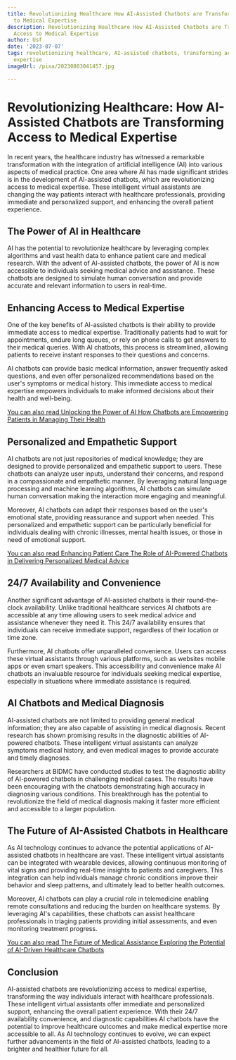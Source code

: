 ```yaml
---
title: Revolutionizing Healthcare How AI-Assisted Chatbots are Transforming Access
  to Medical Expertise
description: Revolutionizing Healthcare How AI-Assisted Chatbots are Transforming
  Access to Medical Expertise
author: Usf
date: '2023-07-07'
tags: revolutionizing healthcare, AI-assisted chatbots, transforming access, medical
  expertise
imageUrl: /pixa/20230803041457.jpg

---
```

# Revolutionizing Healthcare: How AI-Assisted Chatbots are Transforming Access to Medical Expertise

In recent years, the healthcare industry has witnessed  a remarkable transformation with the integration of artificial intelligence (AI) into various aspects  of medical practice. One area where AI has made significant strides is in the development of AI-assisted chatbots, which are revolutionizing access to medical expertise.  These intelligent virtual assistants are changing the way patients interact with healthcare professionals, providing immediate and personalized support, and enhancing the overall patient  experience.

## The Power of AI in Healthcare

AI has the potential to revolutionize healthcare by leveraging complex algorithms and vast health data to enhance patient care and medical research. With the advent of  AI-assisted chatbots, the power of AI is now accessible to individuals seeking medical advice and  assistance. These chatbots are designed to simulate human conversation  and provide accurate and relevant information to users in real-time.

## Enhancing Access to Medical Expertise

One of the key benefits of AI-assisted chatbots  is their ability to provide immediate access to medical expertise. Traditionally patients had to wait for appointments, endure long queues, or rely on  phone calls to  get answers to their medical queries. With AI  chatbots,  this process is streamlined, allowing patients to receive instant  responses to their questions and concerns.

AI  chatbots can provide basic medical information, answer  frequently asked questions, and even offer  personalized recommendations based on the user's symptoms or medical history. This immediate access to medical expertise empowers individuals  to make informed decisions about  their health and well-being.

[You can also read Unlocking the Power  of AI How  Chatbots are  Empowering Patients in Managing Their  Health](Unlocking%20the%20Power%20of%20AI%20How%20Chatbots%20are%20Empowering%20Patients%20in%20Managing%20Their%20Health)


## Personalized and Empathetic Support

AI chatbots are not just repositories of medical knowledge; they are designed to provide personalized  and empathetic  support to users. These chatbots can analyze user inputs, understand their concerns, and respond in a compassionate and empathetic manner. By leveraging  natural  language  processing and machine learning algorithms, AI chatbots  can simulate human conversation making the  interaction more engaging and meaningful.

Moreover, AI chatbots  can adapt their responses  based on the user's emotional state, providing  reassurance and support when needed. This personalized and empathetic support can be particularly beneficial for individuals dealing with  chronic illnesses, mental  health issues, or  those in need  of emotional support.

[You can also read Enhancing Patient Care  The Role of AI-Powered Chatbots in  Delivering Personalized  Medical  Advice](Enhancing%20Patient%20Care%20The%20Role%20of%20AI-Powered%20Chatbots%20in%20Delivering%20Personalized%20Medical%20Advice)


## 24/7 Availability  and Convenience

Another significant advantage of AI-assisted chatbots  is their round-the-clock availability. Unlike traditional healthcare  services AI chatbots are accessible at  any time allowing users to seek medical advice and assistance whenever they  need it. This 24/7 availability ensures that individuals can receive immediate support, regardless  of their location or  time zone.

Furthermore, AI chatbots offer unparalleled convenience.  Users can access these virtual  assistants through various platforms, such as  websites mobile apps or even smart speakers. This  accessibility  and convenience make AI chatbots an invaluable resource for individuals  seeking medical expertise,  especially in situations where immediate assistance is required.

## AI Chatbots and Medical Diagnosis

AI-assisted chatbots are not limited to  providing general  medical information; they are also capable of assisting in medical diagnosis. Recent research has shown promising results in the diagnostic abilities of AI-powered chatbots. These intelligent virtual assistants can analyze symptoms medical history, and even  medical images to  provide accurate and timely diagnoses.

Researchers at BIDMC have conducted  studies to  test the diagnostic ability  of AI-powered chatbots in challenging medical cases. The results have been encouraging with the chatbots demonstrating high accuracy in diagnosing various conditions. This breakthrough has  the  potential to revolutionize the field of medical diagnosis making it faster more efficient and accessible  to a larger population.

## The Future of AI-Assisted Chatbots in Healthcare

As AI technology continues to advance the potential applications of AI-assisted chatbots in  healthcare are vast. These intelligent virtual assistants can be integrated with wearable devices, allowing continuous monitoring of vital signs and providing real-time insights to patients and caregivers. This integration  can help individuals manage chronic conditions improve their  behavior and sleep patterns, and ultimately lead to better health outcomes.

Moreover, AI chatbots can play a  crucial role in telemedicine enabling  remote  consultations and reducing the burden on healthcare systems. By leveraging AI's capabilities, these chatbots can assist healthcare professionals  in triaging patients providing initial assessments, and even monitoring treatment progress.

[You can also read The Future of Medical Assistance Exploring the Potential  of AI-Driven Healthcare Chatbots](The%20Future%20of%20Medical%20Assistance%20Exploring%20the%20Potential%20of%20AI-Driven%20Healthcare%20Chatbots)


## Conclusion

AI-assisted chatbots are revolutionizing access to medical expertise, transforming the way  individuals interact with healthcare professionals. These  intelligent virtual assistants offer immediate and personalized support, enhancing the overall patient experience. With their 24/7 availability convenience, and diagnostic capabilities AI  chatbots have  the  potential to improve healthcare outcomes and make medical expertise more accessible to all. As AI technology continues to evolve, we can expect further advancements in the field of AI-assisted chatbots, leading  to  a brighter and healthier future for all.